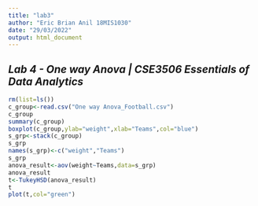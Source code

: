 ---
title: "lab3"
author: "Eric Brian Anil 18MIS1030"
date: "29/03/2022"
output: html_document
---

## ***Lab 4 - One way Anova | CSE3506 Essentials of Data Analytics ***

```{r, echo=TRUE}

rm(list=ls())
c_group<-read.csv("One way Anova_Football.csv")
c_group
summary(c_group)
boxplot(c_group,ylab="weight",xlab="Teams",col="blue")
s_grp<-stack(c_group)
s_grp
names(s_grp)<-c("weight","Teams")
s_grp
anova_result<-aov(weight~Teams,data=s_grp)
anova_result
t<-TukeyHSD(anova_result)
t
plot(t,col="green")

```
